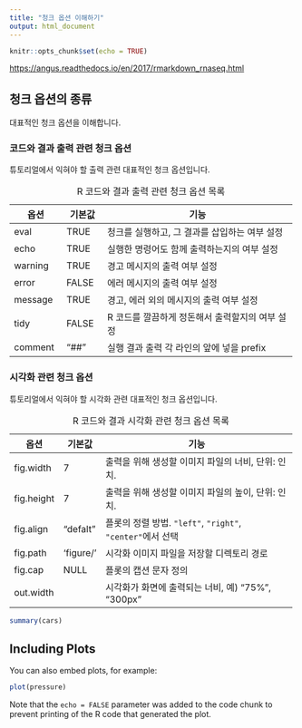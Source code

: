 ```yaml
---
title: "청크 옵션 이해하기"
output: html_document
---
```


```r
knitr::opts_chunk$set(echo = TRUE)
```

<https://angus.readthedocs.io/en/2017/rmarkdown_rnaseq.html>

## 청크 옵션의 종류

대표적인 청크 옵션을 이해합니다.


### 코드와 결과 출력 관련 청크 옵션

튜토리얼에서 익혀야 할 출력 관련  대표적인 청크 옵션입니다.

+-------------+----------+-------------------------------------------------+
| 옵션        | 기본값   | 기능                                            |
+=============+==========+=================================================+
| eval        | TRUE     | 청크를 실행하고, 그 결과를 삽입하는 여부 설정   |
+-------------+----------+-------------------------------------------------+
| echo        | TRUE     | 실행한 명령어도 함께 출력하는지의 여부 설정     |
+-------------+----------+-------------------------------------------------+
| warning     | TRUE     | 경고 메시지의 출력 여부 설정                    |
+-------------+----------+-------------------------------------------------+
| error       | FALSE    | 에러 메시지의 출력 여부 설정                    |
+-------------+----------+-------------------------------------------------+
| message     | TRUE     | 경고, 에러 외의 메시지의 출력 여부 설정         |
+-------------+----------+-------------------------------------------------+
| tidy        | FALSE    | R 코드를 깔끔하게 정돈해서 출력할지의 여부 설정 |
+-------------+----------+-------------------------------------------------+
| comment     | "\#\#"   | 실행 결과 출력 각 라인의 앞에 넣을 prefix       |
+-------------+----------+-------------------------------------------------+

: R 코드와 결과 출력 관련 청크 옵션 목록


### 시각화 관련 청크 옵션

튜토리얼에서 익혀야 할 시각화 관련 대표적인 청크 옵션입니다.

+--------------+-----------+------------------------------------------------------------+
| 옵션         | 기본값    | 기능                                                       |
+==============+===========+============================================================+
| fig.width    | 7         | 출력을 위해 생성할 이미지 파일의 너비, 단위: 인치.         |
+--------------+-----------+------------------------------------------------------------+
| fig.height   | 7         | 출력을 위해 생성할 이미지 파일의 높이, 단위: 인치.         |
+--------------+-----------+------------------------------------------------------------+
| fig.align    | "defalt"  | 플롯의 정렬 방법. `"left"`, `"right"`, `"center"`에서 선택 |
+--------------+-----------+------------------------------------------------------------+
| fig.path     | 'figure/' | 시각화 이미지 파일을 저장할 디렉토리 경로                  |
+--------------+-----------+------------------------------------------------------------+
| fig.cap      | NULL      | 플롯의 캡션 문자 정의                                      |
+--------------+-----------+------------------------------------------------------------+
| out.width    |           | 시각화가 화면에 출력되는 너비, 예) "75%", "300px"          |
+--------------+-----------+------------------------------------------------------------+

: R 코드와 결과 시각화 관련 청크 옵션 목록



```r
summary(cars)
```

## Including Plots

You can also embed plots, for example:

```r
plot(pressure)
```

Note that the `echo = FALSE` parameter was added to the code chunk to prevent printing of the R code that generated the plot.

